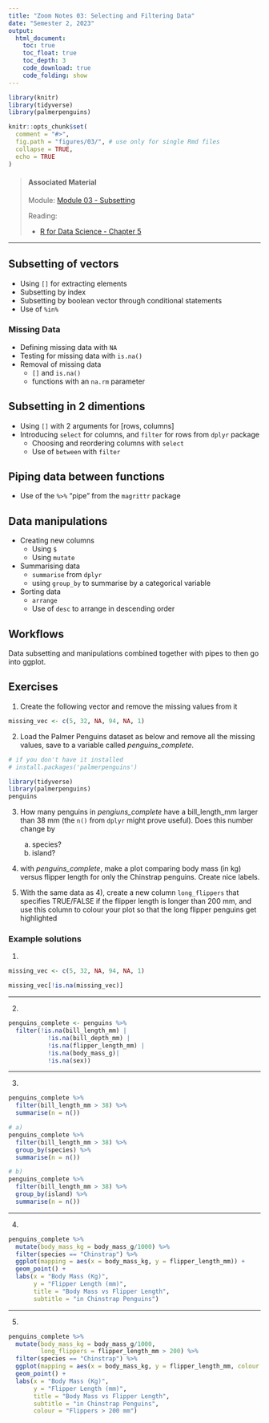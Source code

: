 ```yaml
---
title: "Zoom Notes 03: Selecting and Filtering Data"
date: "Semester 2, 2023"
output:
  html_document:
    toc: true
    toc_float: true
    toc_depth: 3
    code_download: true
    code_folding: show
---
```


```r
library(knitr)
library(tidyverse)
library(palmerpenguins)

knitr::opts_chunk$set(
  comment = "#>",
  fig.path = "figures/03/", # use only for single Rmd files
  collapse = TRUE,
  echo = TRUE
)
```

> #### Associated Material
>
> Module: [Module 03 - Subsetting](03-subset.html)
>
> Reading:
>
> - [R for Data Science - Chapter 5](https://r4ds.had.co.nz/transform.html)


----


## Subsetting of vectors

- Using `[]` for extracting elements
- Subsetting by index
- Subsetting by boolean vector through conditional statements
- Use of `%in%`

### Missing Data

- Defining missing data with `NA`
- Testing for missing data with `is.na()`
- Removal of missing data
  - `[]` and `is.na()`
  - functions with an `na.rm` parameter
  
## Subsetting in 2 dimentions

- Using `[]` with 2 arguments for [rows, columns]
- Introducing `select` for columns, and `filter` for rows from `dplyr` package
  - Choosing and reordering columns with `select`
  - Use of `between` with `filter`

## Piping data between functions

- Use of the `%>%` "pipe" from the `magrittr` package

## Data manipulations

- Creating new columns
  - Using `$`
  - Using `mutate`
- Summarising data
  - `summarise` from `dplyr`
  - using `group_by` to summarise by a categorical variable
- Sorting data
  - `arrange`
  - Use of `desc` to arrange in descending order
  
## Workflows

Data subsetting and manipulations combined together with pipes to then go into ggplot.


## Exercises

1. Create the following vector and remove the missing values from it
```r
missing_vec <- c(5, 32, NA, 94, NA, 1)
```


2. Load the Palmer Penguins dataset as below and remove all the missing values, save to a variable called *penguins_complete*.

```r
# if you don't have it installed
# install.packages('palmerpenguins')

library(tidyverse)
library(palmerpenguins)
penguins
```


3. How many penguins in *pengiuns_complete* have a bill_length_mm larger than 38 mm (the `n()` from `dplyr` might prove useful). Does this number change by
    a. species?
    b. island?

4. with *penguins_complete*, make a plot comparing body mass (in kg) versus flipper length for only the Chinstrap penguins. Create nice labels.
  
5. With the same data as 4), create a new column `long_flippers` that specifies TRUE/FALSE if the flipper length is longer than 200 mm, and use this column to colour your plot so that the long flipper penguins get highlighted


### Example solutions

1.

```r
missing_vec <- c(5, 32, NA, 94, NA, 1)

missing_vec[!is.na(missing_vec)]
```

-----

2.

```r
penguins_complete <- penguins %>% 
  filter(!is.na(bill_length_mm) | 
           !is.na(bill_depth_mm) | 
           !is.na(flipper_length_mm) |
           !is.na(body_mass_g)| 
           !is.na(sex))
```


-----

3. 

```r
penguins_complete %>% 
  filter(bill_length_mm > 38) %>% 
  summarise(n = n())

# a)
penguins_complete %>% 
  filter(bill_length_mm > 38) %>% 
  group_by(species) %>% 
  summarise(n = n())

# b)
penguins_complete %>% 
  filter(bill_length_mm > 38) %>% 
  group_by(island) %>% 
  summarise(n = n())
```

-----

4.

```r
penguins_complete %>% 
  mutate(body_mass_kg = body_mass_g/1000) %>% 
  filter(species == "Chinstrap") %>% 
  ggplot(mapping = aes(x = body_mass_kg, y = flipper_length_mm)) +
  geom_point() +
  labs(x = "Body Mass (Kg)",
       y = "Flipper Length (mm)",
       title = "Body Mass vs Flipper Length",
       subtitle = "in Chinstrap Penguins")
```

-----

5. 

```r
penguins_complete %>% 
  mutate(body_mass_kg = body_mass_g/1000,
         long_flippers = flipper_length_mm > 200) %>% 
  filter(species == "Chinstrap") %>% 
  ggplot(mapping = aes(x = body_mass_kg, y = flipper_length_mm, colour = long_flippers)) +
  geom_point() +
  labs(x = "Body Mass (Kg)",
       y = "Flipper Length (mm)",
       title = "Body Mass vs Flipper Length",
       subtitle = "in Chinstrap Penguins",
       colour = "Flippers > 200 mm")

```
